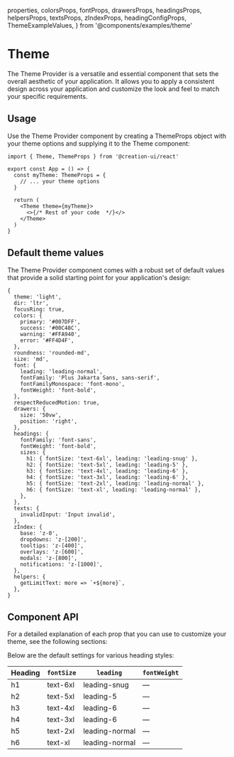  properties,
  colorsProps,
  fontProps,
  drawersProps,
  headingsProps,
  helpersProps,
  textsProps,
  zIndexProps,
  headingConfigProps,
  ThemeExampleValues,
} from '@components/examples/theme'

# Theme

The Theme Provider is a versatile and essential component that sets the overall aesthetic of your application. It allows you to apply a consistent design across your application and customize the look and feel to match your specific requirements.

## Usage
Use the Theme Provider component by creating a ThemeProps object with your theme options and supplying it to the Theme component:

```tsx copy
import { Theme, ThemeProps } from '@creation-ui/react'

export const App = () => {
  const myTheme: ThemeProps = {
    // ... your theme options
  }

  return (
    <Theme theme={myTheme}>
      <>{/* Rest of your code  */}</>
    </Theme>
  )
}
```

## Default theme values

The Theme Provider component comes with a robust set of default values that provide a solid starting point for your application's design:

```
{
  theme: 'light',
  dir: 'ltr',
  focusRing: true,
  colors: {
    primary: '#007DFF',
    success: '#00C48C',
    warning: '#FFA940',
    error: '#FF4D4F',
  },
  roundness: 'rounded-md',
  size: 'md',
  font: {
    leading: 'leading-normal',
    fontFamily: 'Plus Jakarta Sans, sans-serif',
    fontFamilyMonospace: 'font-mono',
    fontWeight: 'font-bold',
  },
  respectReducedMotion: true,
  drawers: {
    size: '50vw',
    position: 'right',
  },
  headings: {
    fontFamily: 'font-sans',
    fontWeight: 'font-bold',
    sizes: {
      h1: { fontSize: 'text-6xl', leading: 'leading-snug' },
      h2: { fontSize: 'text-5xl', leading: 'leading-5' },
      h3: { fontSize: 'text-4xl', leading: 'leading-6' },
      h4: { fontSize: 'text-3xl', leading: 'leading-6' },
      h5: { fontSize: 'text-2xl', leading: 'leading-normal' },
      h6: { fontSize: 'text-xl', leading: 'leading-normal' },
    },
  },
  texts: {
    invalidInput: 'Input invalid',
  },
  zIndex: {
    base: 'z-0',
    dropdowns: 'z-[200]',
    tooltips: 'z-[400]',
    overlays: 'z-[600]',
    modals: 'z-[800]',
    notifications: 'z-[1000]',
  },
  helpers: {
    getLimitText: more => `+${more}`,
  },
}
```

## Component API

For a detailed explanation of each prop that you can use to customize your theme, see the following sections:

<PropsTable
  properties={properties}
  name='Theme'
  description='Theme properties for configuration.'
/>
<PropsTable
  properties={colorsProps}
  name='Colors'
  description='Theme colors.'
/>
<PropsTable
  properties={drawersProps}
  name='Drawers'
  description='Theme drawers.'
/>
<PropsTable properties={fontProps} name='Font' description='Theme font.' />

<PropsTable
  properties={headingsProps}
  name='Heading'
  description='Theme Heading.'
/>

<PropsTable
  properties={headingConfigProps}
  name='Heading Config'
  description='Theme Heading Config properties.'
/>

Below are the default settings for various heading styles:

| Heading | `fontSize` | `leading`      | `fontWeight` |
| ------- | ---------- | -------------- | ------------ |
| h1      | text-6xl   | leading-snug   | —            |
| h2      | text-5xl   | leading-5      | —            |
| h3      | text-4xl   | leading-6      | —            |
| h4      | text-3xl   | leading-6      | —            |
| h5      | text-2xl   | leading-normal | —            |
| h6      | text-xl    | leading-normal | —            |

<PropsTable
  properties={helpersProps}
  name='Helper functions'
  description='Theme helper functions.'
/>
<PropsTable
  properties={textsProps}
  name='Texts'
  description='Theme default texts.'
/>
<PropsTable
  properties={zIndexProps}
  name='Z-index'
  description='Theme z-index.'
/>
